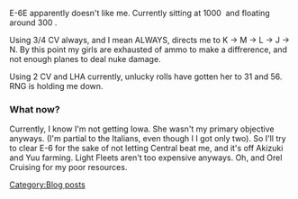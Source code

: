 E-6E apparently doesn't like me. Currently sitting at 1000 {{Ammo}} and floating around 300 {{Fuel}}.

Using 3/4 CV always, and I mean ALWAYS, directs me to K -> M -> L -> J -> N. By this point my girls are exhausted of ammo to make a diffrerence, and not enough planes to deal nuke damage.



Using 2 CV and LHA currently, unlucky rolls have gotten her to 31 and 56. RNG is holding me down.


===What now?===
Currently, I know I'm not getting Iowa. She wasn't my primary objective anyways. (I'm partial to the Italians, even though I I got only two). So I'll try to clear E-6 for the sake of not letting Central beat me, and it's off Akizuki and Yuu farming. Light Fleets aren't too expensive anyways. Oh, and Orel Cruising for my poor resources.
[[Category:Blog posts]]